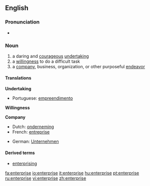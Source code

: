 {{see|Enterprise}}
==English==

===Pronunciation===
*{{audio|en-us-enterprise.ogg|Audio (US)}}

===Noun===
{{en-noun}}

# a daring and [[courageous]] [[undertaking]]
# a [[willingness]] to do a difficult task
# a [[company]], business, organization, or other purposeful [[endeavor]]

====Translations====
'''Undertaking'''
*Portuguese: [[empreendimento]]
'''Willingness'''

'''Company'''
{{top}}
*Dutch: [[onderneming]] {{f}}
*French: [[entreprise]] {{f}}
{{mid}}
*German: [[Unternehmen]] {{n}}
{{bottom}}

====Derived terms====
*[[enterprising]]

[[fa:enterprise]]
[[io:enterprise]]
[[it:enterprise]]
[[hu:enterprise]]
[[pt:enterprise]]
[[ru:enterprise]]
[[vi:enterprise]]
[[zh:enterprise]]